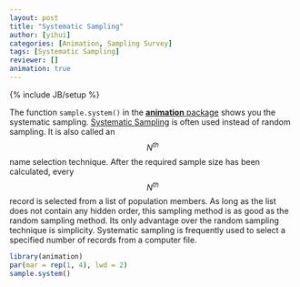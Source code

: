 ```yaml
---
layout: post
title: "Systematic Sampling"
author: [yihui]
categories: [Animation, Sampling Survey]
tags: [Systematic Sampling]
reviewer: []
animation: true
---
```

{% include JB/setup %}

The function `sample.system()` in the [**animation** package](http://yihui.name/animation) shows
you the systematic sampling. [Systematic
Sampling](http://en.wikipedia.org/wiki/Systematic_sampling) is often used instead of random
sampling. It is also called an $$N^{th}$$ name selection technique. After the required sample size
has been calculated, every $$N^{th}$$ record is selected from a list of population members. As long
as the list does not contain any hidden order, this sampling method is as good as the random
sampling method. Its only advantage over the random sampling technique is simplicity. Systematic
sampling is frequently used to select a specified number of records from a computer file.


```r
library(animation)
par(mar = rep(1, 4), lwd = 2)
sample.system()
```
